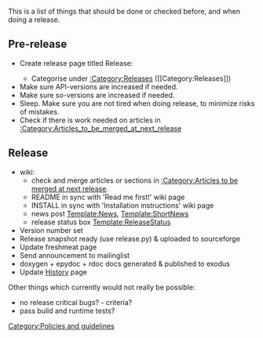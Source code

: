 This is a list of things that should be done or checked before, and when doing a release.

== Pre-release ==
* Create release page titled Release:<releasename>
** Categorise under [[:Category:Releases]] (<nowiki>[[Category:Releases]]</nowiki>)
* Make sure API-versions are increased if needed.
* Make sure so-versions are increased if needed.
* Sleep. Make sure you are not tired when doing release, to minimize risks of mistakes.
* Check if there is work needed on articles in [[:Category:Articles_to_be_merged_at_next_release]]

== Release ==
* wiki:
** check and merge articles or sections in [[:Category:Articles to be merged at next release]].
** README in sync with 'Read me first!' wiki page
** INSTALL in sync with 'Installation instructions' wiki page
** news post [[Template:News]], [[Template:ShortNews]]
** release status box [[Template:ReleaseStatus]]
* Version number set
* Release snapshot ready (use release.py) & uploaded to sourceforge
* Update freshmeat page
* Send announcement to mailinglist
* doxygen + epydoc + rdoc docs generated & published to exodus
* Update [[History]] page

Other things which currently would not really be possible:
* no release critical bugs? - criteria?
* pass build and runtime tests?

[[Category:Policies and guidelines]]